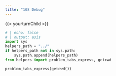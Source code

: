 ```yaml
---
title: "108 Debug"
---
```


{{< yourturnChild >}}

```python
# | echo: false
# | output: asis
import sys
helpers_path = "../"
if helpers_path not in sys.path:
    sys.path.append(helpers_path)
from helpers import problem_tabs_express, getcwd

problem_tabs_express(getcwd())
```
